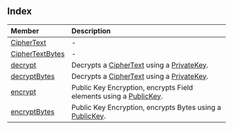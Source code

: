 ## Index

| Member | Description |
| :------ | :------ |
| [CipherText](type-aliases/CipherText.mdx) | - |
| [CipherTextBytes](type-aliases/CipherTextBytes.mdx) | - |
| [decrypt](functions/decrypt.mdx) | Decrypts a [CipherText](type-aliases/CipherText.mdx) using a [PrivateKey](../../classes/PrivateKey.mdx). |
| [decryptBytes](functions/decryptBytes.mdx) | Decrypts a [CipherText](type-aliases/CipherText.mdx) using a [PrivateKey](../../classes/PrivateKey.mdx). |
| [encrypt](functions/encrypt.mdx) | Public Key Encryption, encrypts Field elements using a [PublicKey](../../classes/PublicKey.mdx). |
| [encryptBytes](functions/encryptBytes.mdx) | Public Key Encryption, encrypts Bytes using a [PublicKey](../../classes/PublicKey.mdx). |
